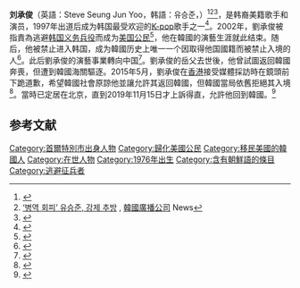 {{Infobox musical artist  <!-- See Wikipedia:WikiProject Musicians -->
| name = 劉承俊
| instrument = 
| website = 
| associated_acts = 
| label = 
| years_active = 1997–2002，2006–
| occupation = {{flatlist|
*歌手
*舞者
*演員}}
| genre = {{flatlist|
*[[韓國流行音樂|韓國流行音樂]]
*[[舞曲|舞曲]]
*[[嘻哈音樂|嘻哈音樂]]}}
| origin = 韓國[[首爾|首爾]]
| caption = 
| birth_date = {{Birth date and age|1976|12|15}}
| alias = Yoo Seung-jun
| birth_name = 
| native_name = 
| background = solo_singer
| image_size = 
| module = {{Infobox Korean name
| child  = yes
| hangul = 유승준
| hanja  = {{linktext|劉|承|埈}}
| mr     = Yu Sŭngjun
| rr     = Yu Seung-jun
}}
}}'''刘承俊'''（英語：Steve Seung Jun Yoo，韩語：유승준，{{bd|1976年|12月15日||}}）<ref>{{Cite web|title=유승준 소개|url=http://www.mnet.com/artist/863/profile|accessdate=2017-12-25|work=Mnet|language=ko|archive-date=2018-09-24|archive-url=https://web.archive.org/web/20180924070603/http://www.mnet.com/artist/863/profile|dead-url=no}}</ref><ref>[https://www.youtube.com/watch?v=TW0kviOrjao ‘병역 회피’ 유승준, 강제 추방] {{Wayback|url=https://www.youtube.com/watch?v=TW0kviOrjao |date=20201220045316 }}, [[韓國廣播公司|韓國廣播公司]] News</ref><ref>{{Cite web|title=Fighting to be able to return home : After enlistment scandal, Steve Yoo is battling to come back to Korea|url=http://koreajoongangdaily.joins.com/news/article/article.aspx?aid=3029767|accessdate=2018-09-24|author=Cho|date=February 13, 2017|first=Jin-hyung|work=Korea JoongAng Daily|archive-date=2018-07-22|archive-url=https://web.archive.org/web/20180722125814/http://koreajoongangdaily.joins.com/news/article/article.aspx?aId=3029767|dead-url=no}}</ref>，是韩裔美籍歌手和演员，1997年出道后成为韩国最受欢迎的[[韓國流行音樂|K-pop]]歌手之一<ref>{{Cite news|url=http://www.koreaherald.com/view.php?ud=20150520001128&ACE_SEARCH=1|title=[Newsmaker] Steve Yoo asks to be taken back|author=Lee|first=Sun-young|date=2015-05-20|work=The Korea Herald|accessdate=2018-09-24|author2=Yoon|first2=Sarah|archive-date=2018-09-24|archive-url=https://web.archive.org/web/20180924105745/http://www.koreaherald.com/view.php?ud=20150520001128&ACE_SEARCH=1|dead-url=no}}</ref>。2002年，劉承俊被指責為逃避[[大韓民國徵兵制|韩国义务兵役]]而成为[[美国公民|美国公民]]<ref>{{Cite web|title=Steve Yoo sues over Korea visa rejection|url=http://koreajoongangdaily.joins.com/news/article/article.aspx?aid=3011728|accessdate=2017-12-25|author=Sung|date=November 19, 2015|first=So-young|work=Korea JoongAng Daily|archive-date=2019-02-01|archive-url=https://web.archive.org/web/20190201013445/http://koreajoongangdaily.joins.com/news/article/article.aspx?aId=3011728|dead-url=no}}</ref>，他在韓國的演藝生涯就此结束。随后，他被禁止进入韩国，成为韓國历史上唯一一个因取得他国國籍而被禁止入境的人<ref name="ban">{{Cite news|url=http://english.yonhapnews.co.kr/news/2015/11/18/0200000000AEN20151118006700315.html|title=Singer Yoo Seung-jun protests lifetime entry ban|date=2015-11-18|work=Yonhap News Agency|accessdate=2017-12-25|language=en|archive-date=2017-12-25|archive-url=https://web.archive.org/web/20171225202953/http://english.yonhapnews.co.kr/news/2015/11/18/0200000000AEN20151118006700315.html|dead-url=no}}</ref>。此后劉承俊的演藝事業轉向中国<ref>{{Cite news|url=http://english.chosun.com/site/data/html_dir/2017/02/24/2017022401057.html?related_all|title=Korean-American Singer Stays Barred Over Draft Dodging|author=Yang|first=Eun-kyoung|date=2017-02-24|work=The Chosun Ilbo|accessdate=2017-12-25|language=en|archive-date=2020-01-21|archive-url=https://web.archive.org/web/20200121041108/http://english.chosun.com/site/data/html_dir/2017/02/24/2017022401057.html?related_all|dead-url=no}}</ref>。劉承俊的岳父去世後，他曾試圖返回韓國奔喪，但遭到韓國海關驅逐。2015年5月，劉承俊在[[香港|香港]]接受媒體採訪時在鏡頭前下跪道歉，希望韓國社會原諒他並讓允許其返回韓國，但韓國當局依舊拒絕其入境<ref>{{Cite web|title=劉承俊逃兵13年下跪道歉|url=https://www.chinatimes.com/newspapers/20150521000847-260112?chdtv|accessdate=|author=中國時報|date=|format=|publisher=|language=}}</ref>。當時已定居在北京，直到2019年11月15日才上訴得直，允許他回到韓國。<ref>{{Cite web|title=Court rules in favor of singer banned from visiting S. Korea|url=https://en.yna.co.kr/view/AEN20191115006500315|accessdate=2020-12-31|date=2019-11-15|last=이민지|work=Yonhap News Agency|language=en|archive-date=2019-11-15|archive-url=https://web.archive.org/web/20191115062820/https://en.yna.co.kr/view/AEN20191115006500315|dead-url=no}}</ref>

== 参考文献 ==
{{Reflist}}

[[Category:首爾特別市出身人物|Category:首爾特別市出身人物]]
[[Category:歸化美國公民|Category:歸化美國公民]]
[[Category:移民美國的韓國人|Category:移民美國的韓國人]]
[[Category:在世人物|Category:在世人物]]
[[Category:1976年出生|Category:1976年出生]]
[[Category:含有朝鮮語的條目|Category:含有朝鮮語的條目]]
[[Category:逃避征兵者|Category:逃避征兵者]]
